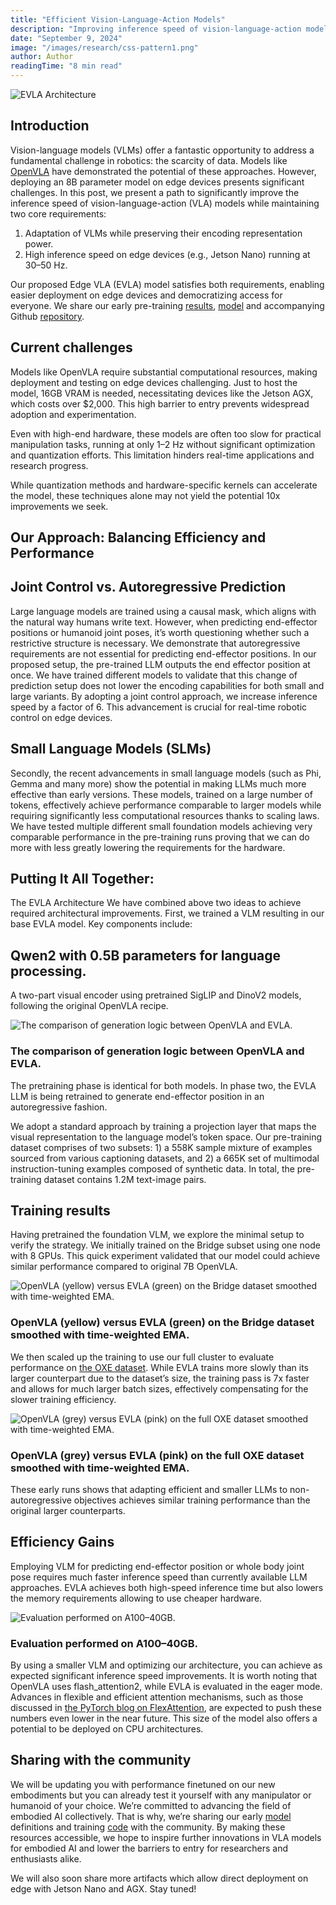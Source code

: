 ```yaml
---
title: "Efficient Vision-Language-Action Models"
description: "Improving inference speed of vision-language-action models for edge devices while preserving encoding power."
date: "September 9, 2024"
image: "/images/research/css-pattern1.png"
author: Author
readingTime: "8 min read"
---
```


<Image
  src="/images/research/evla_architecture.webp"
  alt="EVLA Architecture"
  width={600}
  height={300}
/>

## Introduction

Vision-language models (VLMs) offer a fantastic opportunity to address a fundamental challenge in robotics: the scarcity of data. Models like [OpenVLA](https://openvla.github.io/) have demonstrated the potential of these approaches. However, deploying an 8B parameter model on edge devices presents significant challenges. In this post, we present a path to significantly improve the inference speed of vision-language-action (VLA) models while maintaining two core requirements:

1. Adaptation of VLMs while preserving their encoding representation power.
2. High inference speed on edge devices (e.g., Jetson Nano) running at 30–50 Hz.

Our proposed Edge VLA (EVLA) model satisfies both requirements, enabling easier deployment on edge devices and democratizing access for everyone. We share our early pre-training [results](https://kscale-public.s3.amazonaws.com/evla_09092024/report.pdf), [model](https://kscale-public.s3.amazonaws.com/evla_09092024/evla_09092024.tar.gz) and accompanying Github [repository](https://github.com/kscalelabs/evla).

## Current challenges

Models like OpenVLA require substantial computational resources, making deployment and testing on edge devices challenging. Just to host the model, 16GB VRAM is needed, necessitating devices like the Jetson AGX, which costs over $2,000. This high barrier to entry prevents widespread adoption and experimentation.

Even with high-end hardware, these models are often too slow for practical manipulation tasks, running at only 1–2 Hz without significant optimization and quantization efforts. This limitation hinders real-time applications and research progress.

While quantization methods and hardware-specific kernels can accelerate the model, these techniques alone may not yield the potential 10x improvements we seek.

## Our Approach: Balancing Efficiency and Performance

## Joint Control vs. Autoregressive Prediction

Large language models are trained using a causal mask, which aligns with the natural way humans write text. However, when predicting end-effector positions or humanoid joint poses, it’s worth questioning whether such a restrictive structure is necessary. We demonstrate that autoregressive requirements are not essential for predicting end-effector positions. In our proposed setup, the pre-trained LLM outputs the end effector position at once. We have trained different models to validate that this change of prediction setup does not lower the encoding capabilities for both small and large variants. By adopting a joint control approach, we increase inference speed by a factor of 6. This advancement is crucial for real-time robotic control on edge devices.

## Small Language Models (SLMs)

Secondly, the recent advancements in small language models (such as Phi, Gemma and many more) show the potential in making LLMs much more effective than early versions. These models, trained on a large number of tokens, effectively achieve performance comparable to larger models while requiring significantly less computational resources thanks to scaling laws. We have tested multiple different small foundation models achieving very comparable performance in the pre-training runs proving that we can do more with less greatly lowering the requirements for the hardware.

## Putting It All Together:

The EVLA Architecture
We have combined above two ideas to achieve required architectural improvements. First, we trained a VLM resulting in our base EVLA model. Key components include:

## Qwen2 with 0.5B parameters for language processing.

A two-part visual encoder using pretrained SigLIP and DinoV2 models, following the original OpenVLA recipe.

<Image
  src="/images/research/evla_architecture.webp"
  alt="The comparison of generation logic between OpenVLA and EVLA."
  width={600}
  height={300}
/>

### The comparison of generation logic between OpenVLA and EVLA.

The pretraining phase is identical for both
models. In phase two, the EVLA LLM is being retrained to generate end-effector position in an autoregressive fashion.

We adopt a standard approach by training a projection layer that maps the visual representation to the language model’s token space. Our pre-training dataset comprises of two subsets: 1) a 558K sample mixture of examples sourced from various captioning datasets, and 2) a 665K set of multimodal instruction-tuning examples composed of synthetic data. In total, the pre-training dataset contains 1.2M text-image pairs.

## Training results

Having pretrained the foundation VLM, we explore the minimal setup to verify the strategy. We initially trained on the Bridge subset using one node with 8 GPUs. This quick experiment validated that our model could achieve similar performance compared to original 7B OpenVLA.

<Image
  src="/images/research/OpenVLA_vs_EVLA.webp"
  alt="OpenVLA (yellow) versus EVLA (green) on the Bridge dataset smoothed with time-weighted EMA."
  width={600}
  height={300}
/>

### OpenVLA (yellow) versus EVLA (green) on the Bridge dataset smoothed with time-weighted EMA.

We then scaled up the training to use our full cluster to evaluate performance on [the OXE dataset](https://robotics-transformer-x.github.io/). While EVLA trains more slowly than its larger counterpart due to the dataset’s size, the training pass is 7x faster and allows for much larger batch sizes, effectively compensating for the slower training efficiency.

<Image
  src="/images/research/OpenVLA_vs_EVLA_OXE.webp"
  alt="OpenVLA (grey) versus EVLA (pink) on the full OXE dataset smoothed with time-weighted EMA."
  width={600}
  height={300}
/>

### OpenVLA (grey) versus EVLA (pink) on the full OXE dataset smoothed with time-weighted EMA.

These early runs shows that adapting efficient and smaller LLMs to non-autoregressive objectives achieves similar training performance than the original larger counterparts.

## Efficiency Gains

Employing VLM for predicting end-effector position or whole body joint pose requires much faster inference speed than currently available LLM approaches. EVLA achieves both high-speed inference time but also lowers the memory requirements allowing to use cheaper hardware.

<Image
  src="/images/research/Evaluation_ A100.webp"
  alt="Evaluation performed on A100–40GB."
  width={600}
  height={300}
/>

### Evaluation performed on A100–40GB.

By using a smaller VLM and optimizing our architecture, you can achieve as expected significant inference speed improvements. It is worth noting that OpenVLA uses flash_attention2, while EVLA is evaluated in the eager mode. Advances in flexible and efficient attention mechanisms, such as those discussed in [the PyTorch blog on FlexAttention](https://pytorch.org/blog/flexattention/), are expected to push these numbers even lower in the near future. This size of the model also offers a potential to be deployed on CPU architectures.

## Sharing with the community

We will be updating you with performance finetuned on our new embodiments but you can already test it yourself with any manipulator or humanoid of your choice. We’re committed to advancing the field of embodied AI collectively. That is why, we’re sharing our early [model](https://kscale-public.s3.amazonaws.com/evla_09092024/evla_09092024.tar.gz) definitions and training [code](https://github.com/kscalelabs/evla) with the community. By making these resources accessible, we hope to inspire further innovations in VLA models for embodied AI and lower the barriers to entry for researchers and enthusiasts alike.

We will also soon share more artifacts which allow direct deployment on edge with Jetson Nano and AGX. Stay tuned!
